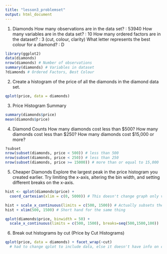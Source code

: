 ```yaml
---
title: "lesson3_problemset"
output: html_document
---
```


1. Diamonds
  How many observations are in the data set? : 53940
  How many variables are in the data set? : 10
  How many ordered factors are in the dataset? : 3 (cut, colour, clarity)
  What letter represents the best colour for a diamond? : D

```r
library(ggplot2)
data(diamonds)
nrow(diamonds) # Number of observations
summary(diamonds) # Variables in dataset
?diamonds # Ordered Factors, Best Colour
```

2. Create a histogram of the price of all the diamonds in the diamond data set.

```r
qplot(price, data = diamonds)
```

3. Price Histogram Summary

```r
summary(diamonds$price)
mean(diamonds$price)
```

4. Diamond Counts
  How many diamonds cost less than $500?
  How many diamonds cost less than $250?
  How many diamonds cost $15,000 or more?

```r
?subset
nrow(subset(diamonds, price < 500)) # less than 500
nrow(subset(diamonds, price < 250)) # less than 250
nrow(subset(diamonds, price >= 15000)) # more than or equal to 15,000
```

5. Cheaper Diamonds
Explore the largest peak in the price histogram you created earlier. Try limiting the x-axis, altering the bin width, and setting different breaks on the x-axis.

```r
hist <- qplot(diamonds$price) +
  coord_cartesian(xlim = c(0, 5000)) # This doesn't change graph only view

hist + scale_x_continuous(limits = c(500, 1500)) # Actually subsets the data
hist + xlim(500, 1500) # Short hand for the same thing

qplot(diamonds$price, binwidth = 50) +
  scale_x_continuous(limits = c(500, 1500), breaks=seq(500,1500,100))
```

6. Break out histograms by cut (Price by Cut Histograms)

```r
qplot(price, data = diamonds) + facet_wrap(~cut)
  # had to change qplot to include data, else it doesn't have info on cut
```


